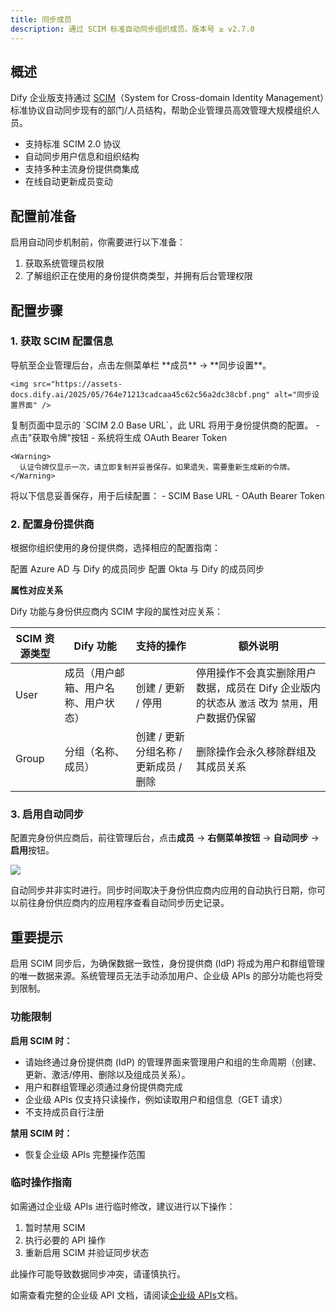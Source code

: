 ```yaml
---
title: 同步成员
description: 通过 SCIM 标准自动同步组织成员。版本号 ≥ v2.7.0
---
```


## 概述

Dify 企业版支持通过 [SCIM](https://scim.cloud/)（System for Cross-domain Identity Management）标准协议自动同步现有的部门/人员结构，帮助企业管理员高效管理大规模组织人员。

- 支持标准 SCIM 2.0 协议
- 自动同步用户信息和组织结构
- 支持多种主流身份提供商集成
- 在线自动更新成员变动

## 配置前准备

启用自动同步机制前，你需要进行以下准备：

1. 获取系统管理员权限
2. 了解组织正在使用的身份提供商类型，并拥有后台管理权限

## 配置步骤

### 1. 获取 SCIM 配置信息

<Steps>
  <Step title="进入同步设置页面">
    导航至企业管理后台，点击左侧菜单栏 **成员** → **同步设置**。

    <img src="https://assets-docs.dify.ai/2025/05/764e71213cadcaa45c62c56a2dc38cbf.png" alt="同步设置界面" />
  </Step>

  <Step title="获取 SCIM 端点 URL">
    复制页面中显示的 `SCIM 2.0 Base URL`，此 URL 将用于身份提供商的配置。
  </Step>

  <Step title="生成认证令牌">
    - 点击"获取令牌"按钮
    - 系统将生成 OAuth Bearer Token
    
    <Warning>
      认证令牌仅显示一次，请立即复制并妥善保存。如果遗失，需要重新生成新的令牌。
    </Warning>
  </Step>

  <Step title="保存配置信息">
    将以下信息妥善保存，用于后续配置：
    - SCIM Base URL
    - OAuth Bearer Token
  </Step>
</Steps>

### 2. 配置身份提供商

根据你组织使用的身份提供商，选择相应的配置指南：

<CardGroup cols={2}>
  <Card title="Azure Active Directory" icon="microsoft" href="./azure">
    配置 Azure AD 与 Dify 的成员同步
  </Card>
  <Card title="Okta" icon="key" href="./okta">
    配置 Okta 与 Dify 的成员同步
  </Card>
</CardGroup>

**属性对应关系**

Dify 功能与身份供应商内 SCIM 字段的属性对应关系：

| SCIM 资源类型 | Dify 功能 | 支持的操作 | 额外说明 |
|----------------|------------------|-------------------------------|--------------------------------------------------------------|
| User           | 成员（用户邮箱、用户名称、用户状态） | 创建 / 更新 / 停用 | 停用操作不会真实删除用户数据，成员在 Dify 企业版内的状态从 `激活` 改为 `禁用`，用户数据仍保留 |
| Group          | 分组（名称、成员）        | 创建 / 更新分组名称 / 更新成员 / 删除 | 删除操作会永久移除群组及其成员关系 |

### 3. 启用自动同步

配置完身份供应商后，前往管理后台，点击**成员** → **右侧菜单按钮** → **自动同步** → **启用**按钮。

![](https://assets-docs.dify.ai/2025/05/08d3b05fc5dfaa1eb0a6b8bd523ea5f9.png)

自动同步并非实时进行。同步时间取决于身份供应商内应用的自动执行日期，你可以前往身份供应商内的应用程序查看自动同步历史记录。

## 重要提示

<Info>
  启用 SCIM 同步后，为确保数据一致性，身份提供商 (IdP) 将成为用户和群组管理的唯一数据来源。系统管理员无法手动添加用户、企业级 APIs 的部分功能也将受到限制。
</Info>

### 功能限制

**启用 SCIM 时：**

- 请始终通过身份提供商 (IdP) 的管理界面来管理用户和组的生命周期（创建、更新、激活/停用、删除以及组成员关系）。
- 用户和群组管理必须通过身份提供商完成
- 企业级 APIs 仅支持只读操作，例如读取用户和组信息（GET 请求）
- 不支持成员自行注册

**禁用 SCIM 时：**

- 恢复企业级 APIs 完整操作范围

### 临时操作指南

如需通过企业级 APIs 进行临时修改，建议进行以下操作：

1. 暂时禁用 SCIM
2. 执行必要的 API 操作
3. 重新启用 SCIM 并验证同步状态

<Warning>
  此操作可能导致数据同步冲突，请谨慎执行。
</Warning>

如需查看完整的企业级 API 文档，请阅读[企业级 APIs](/zh-cn/administrator-guide/admin-apis)文档。
